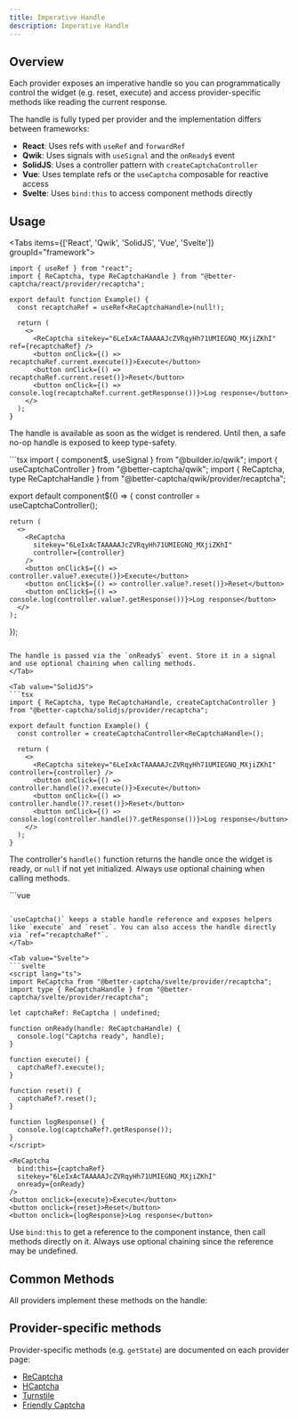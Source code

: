 ```yaml
---
title: Imperative Handle
description: Imperative Handle
---
```


## Overview

Each provider exposes an imperative handle so you can programmatically control the widget (e.g. reset, execute) and access provider-specific methods like reading the current response.

The handle is fully typed per provider and the implementation differs between frameworks:
- **React**: Uses refs with `useRef` and `forwardRef`
- **Qwik**: Uses signals with `useSignal` and the `onReady$` event
- **SolidJS**: Uses a controller pattern with `createCaptchaController`
- **Vue**: Uses template refs or the `useCaptcha` composable for reactive access
- **Svelte**: Uses `bind:this` to access component methods directly

## Usage

<Tabs items={['React', 'Qwik', 'SolidJS', 'Vue', 'Svelte']} groupId="framework">
  <Tab value="React">
  ```tsx
  import { useRef } from "react";
  import { ReCaptcha, type ReCaptchaHandle } from "@better-captcha/react/provider/recaptcha";

  export default function Example() {
    const recaptchaRef = useRef<ReCaptchaHandle>(null!);

    return (
      <>
        <ReCaptcha sitekey="6LeIxAcTAAAAAJcZVRqyHh71UMIEGNQ_MXjiZKhI" ref={recaptchaRef} />
        <button onClick={() => recaptchaRef.current.execute()}>Execute</button>
        <button onClick={() => recaptchaRef.current.reset()}>Reset</button>
        <button onClick={() => console.log(recaptchaRef.current.getResponse())}>Log response</button>
      </>
    );
  }
  ```
  
  The handle is available as soon as the widget is rendered. Until then, a safe no-op handle is exposed to keep type-safety.
  </Tab>
  
  <Tab value="Qwik">
  ```tsx
  import { component$, useSignal } from "@builder.io/qwik";
  import { useCaptchaController } from "@better-captcha/qwik";
  import { ReCaptcha, type ReCaptchaHandle } from "@better-captcha/qwik/provider/recaptcha";

  export default component$(() => {
    const controller = useCaptchaController<ReCaptchaHandle>();

    return (
      <>
        <ReCaptcha 
          sitekey="6LeIxAcTAAAAAJcZVRqyHh71UMIEGNQ_MXjiZKhI" 
          controller={controller}
        />
        <button onClick$={() => controller.value?.execute()}>Execute</button>
        <button onClick$={() => controller.value?.reset()}>Reset</button>
        <button onClick$={() => console.log(controller.value?.getResponse())}>Log response</button>
      </>
    );
  });
  ```
  
  The handle is passed via the `onReady$` event. Store it in a signal and use optional chaining when calling methods.
  </Tab>
  
  <Tab value="SolidJS">
  ```tsx
  import { ReCaptcha, type ReCaptchaHandle, createCaptchaController } from "@better-captcha/solidjs/provider/recaptcha";

  export default function Example() {
    const controller = createCaptchaController<ReCaptchaHandle>();

    return (
      <>
        <ReCaptcha sitekey="6LeIxAcTAAAAAJcZVRqyHh71UMIEGNQ_MXjiZKhI" controller={controller} />
        <button onClick={() => controller.handle()?.execute()}>Execute</button>
        <button onClick={() => controller.handle()?.reset()}>Reset</button>
        <button onClick={() => console.log(controller.handle()?.getResponse())}>Log response</button>
      </>
    );
  }
  ```
  
  The controller's `handle()` function returns the handle once the widget is ready, or `null` if not yet initialized. Always use optional chaining when calling methods.
  </Tab>

  <Tab value="Vue">
  ```vue
  <template>
    <ReCaptcha
      ref="recaptchaRef"
      sitekey="6LeIxAcTAAAAAJcZVRqyHh71UMIEGNQ_MXjiZKhI"
      @ready="onReady"
    />
    <button @click="execute">Execute</button>
    <button @click="reset">Reset</button>
    <button @click="logResponse">Log response</button>
  </template>

  <script setup lang="ts">
  import { useCaptcha } from "@better-captcha/vue";
  import { ReCaptcha, type ReCaptchaHandle } from "@better-captcha/vue/provider/recaptcha";

  const { captchaRef, handle, execute, reset } = useCaptcha<ReCaptchaHandle>();

  const recaptchaRef = captchaRef;

  const onReady = (readyHandle: ReCaptchaHandle) => {
    console.log("Captcha ready", readyHandle);
  };

  const logResponse = () => {
    console.log(handle.value?.getResponse());
  };
  </script>
  ```
  
  `useCaptcha()` keeps a stable handle reference and exposes helpers like `execute` and `reset`. You can also access the handle directly via `ref="recaptchaRef"`.
  </Tab>

  <Tab value="Svelte">
  ```svelte
  <script lang="ts">
  import ReCaptcha from "@better-captcha/svelte/provider/recaptcha";
  import type { ReCaptchaHandle } from "@better-captcha/svelte/provider/recaptcha";

  let captchaRef: ReCaptcha | undefined;

  function onReady(handle: ReCaptchaHandle) {
    console.log("Captcha ready", handle);
  }

  function execute() {
    captchaRef?.execute();
  }

  function reset() {
    captchaRef?.reset();
  }

  function logResponse() {
    console.log(captchaRef?.getResponse());
  }
  </script>

  <ReCaptcha
    bind:this={captchaRef}
    sitekey="6LeIxAcTAAAAAJcZVRqyHh71UMIEGNQ_MXjiZKhI"
    onready={onReady}
  />
  <button onclick={execute}>Execute</button>
  <button onclick={reset}>Reset</button>
  <button onclick={logResponse}>Log response</button>
  ```
  
  Use `bind:this` to get a reference to the component instance, then call methods directly on it. Always use optional chaining since the reference may be undefined.
  </Tab>
</Tabs>

## Common Methods

All providers implement these methods on the handle:

<AutoTypeTable path="../../packages/core/src/provider.ts" name="CaptchaHandle" />

## Provider-specific methods

Provider-specific methods (e.g. `getState`) are documented on each provider page:

- [ReCaptcha](/docs/provider/recaptcha)
- [HCaptcha](/docs/provider/hcaptcha)
- [Turnstile](/docs/provider/turnstile)
- [Friendly Captcha](/docs/provider/friendly-captcha)
